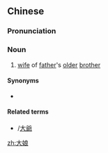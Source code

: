 ==Chinese==
{{zh-forms}}

===Pronunciation===
{{zh-pron
|m=dàniáng
|c=daai6 noeng4
|cat=n
}}

===Noun===
{{zh-noun}}
# {{lb|zh|regional|Northern China}} [[wife]] of [[father]]'s [[older]] [[brother]]

====Synonyms====
* {{l|zh|伯母}}

====Related terms====
* {{l|zh|大爷}}/[[大爺]]

[[zh:大娘]]